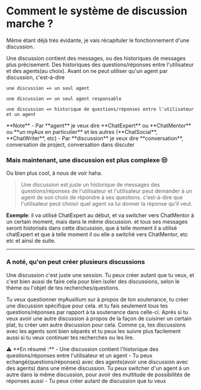 
# Comment le système de discussion marche ?

Même étant déjà très évidante, je vais récapituler le fonctionnement d'une discussion.

Une discussion contient des messages, ou des historiques de messages plus précisement. Des historiques
des questions/réponses entre l'utilisateur et des agents(au choix).
Avant on ne peut utiliser qu'un agent par discussion, c'est-à-dire 

`une discussion => un seul agent`

`une discussion => un seul agent responsable`

`une discussion => historique de questions/réponses entre l'utilisateur et un agent`

<div class="note">
**Note** 
- Par **agent** je veux dire **ChatExpert** ou **ChatMentor** ou **un myAux en particulier** et les autres (**ChatSocial**, **ChatWriter**, etc)
- Par **discussion** je veux dire **conversation**, conversation de project, conversation dans discuter
</div>

### Mais maintenant, une discussion est plus complexe 😒

Ou bien plus cool, à nous de voir haha. 

> Une discussion est juste un historique de messages des questions/réponses de l'utilisateur et l'utilisateur peut demander
> à un agent de son choix de répondre à ses questions. c'est-à-dire que l'utilisateur peut choisir quel agent va lui donner
> la réponse qu'il veut.
>
**Exemple**: il va utilisé ChatExpert au début, et va switcher vers ChatMentor à un certain moment, mais dans le même discussion.
et tous ses messages seront historisés dans cette discussion, que à telle moment il a utilisé chatExpert et que à telle moment il ou elle 
a switché vers ChatMentor, etc etc et ainsi de suite.

--- 

### A noté, qu'on peut créer plusieurs discussions

Une discussion c'est juste une session. Tu peux créer autant que tu veux, et c'est bien aussi de faire cela
pour bien isoler des discussions, selon le thème ou l'objet de tes recherches/questions.

Tu veux questionner myAuxilium sur à propos de ton soutenance, tu créer une discussion spécifique pour cela. et 
tu fais seulement tous tes questions/réponses par rapport à ta soutenance dans celle-ci.
Après si tu veux avoir une autre discussion à propos de la façon de cuisiner un certain plat, tu créer uen autre discussion 
pour cela. Comme ça, tes discussions avec les agents sont bien séparés et tu peux les suivre plus facilement aussi si tu veux continuer
tes recherches ou les lire.

<div class="note">
⚠️ **En résumé :** 
- Une discussion contient l'historique des questions/réponses entre l'utilisateur et un agent
- Tu peux echangé(questions/réponses) avec des agents(avoir une discussion avec des agents) dans une même discussion. Tu peux switcher d'un agent à un autre dans la même discussion, pour avoir des multitude de possibilités de réponses aussi
- Tu peux créer autant de discussion que tu veux
</div>








